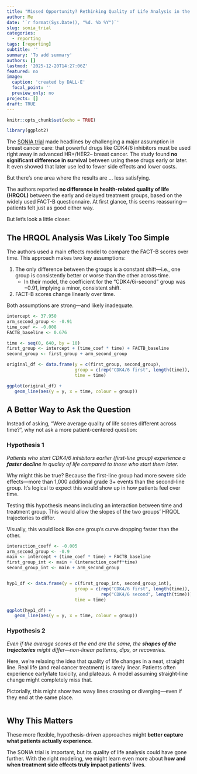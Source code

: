 ```yaml
---
title: "Missed Opportunity? Rethinking Quality of Life Analysis in the SONIA Trial"
author: Me
date: '`r format(Sys.Date(), "%d. %b %Y")`'
slug: sonia_trial
categories:
  - reporting
tags: [reporting]
subtitle: ''
summary: 'To add summary'
authors: []
lastmod: '2025-12-20T14:27:06Z'
featured: no
image:
  caption: 'created by DALL·E'
  focal_point: ''
  preview_only: no
projects: []
draft: TRUE
---
```


```r
knitr::opts_chunk$set(echo = TRUE)
```

```r
library(ggplot2)
```

The [SONIA trial](https://www.nature.com/articles/s41586-024-08035-2) made headlines by challenging a major assumption in breast cancer care: that powerful drugs like CDK4/6 inhibitors must be used right away in advanced HR+/HER2– breast cancer. The study found **no significant difference in survival** between using these drugs early or later. It even showed that later use led to fewer side effects and lower costs.

But there’s one area where the results are … less satisfying.

The authors reported **no difference in health-related quality of life (HRQOL)** between the early and delayed treatment groups, based on the widely used FACT-B questionnaire. At first glance, this seems reassuring—patients felt just as good either way.

But let’s look a little closer.

## The HRQOL Analysis Was Likely Too Simple

The authors used a main effects model to compare the FACT-B scores over time. This approach makes two key assumptions:

1. The only difference between the groups is a constant shift—i.e., one group is consistently better or worse than the other across time.
    - In their model, the coefficient for the "CDK4/6i-second" group was −0.91, implying a minor, consistent shift.
2. FACT-B scores change linearly over time.

Both assumptions are strong—and likely inadequate.

```r
intercept <- 37.950
arm_second_group <- -0.91
time_coef <- -0.008
FACTB_baseline <- 0.676

time <- seq(0, 640, by = 10)
first_group <- intercept + (time_coef * time) + FACTB_baseline
second_group <- first_group + arm_second_group

original_df <- data.frame(y = c(first_group, second_group),
                          group = c(rep("CDK4/6 first", length(time)), rep("CDK4/6 second", length(time))),
                          time = time)
```

```r
ggplot(original_df) +
   geom_line(aes(y = y, x = time, colour = group))
```

## A Better Way to Ask the Question

Instead of asking, “Were average quality of life scores different across time?”, why not ask a more patient-centered question:

### **Hypothesis 1**

*Patients who start CDK4/6 inhibitors earlier (first-line group) experience a **faster decline** in quality of life compared to those who start them later.*

Why might this be true? Because the first-line group had more severe side effects—more than 1,000 additional grade 3+ events than the second-line group. It’s logical to expect this would show up in how patients feel over time.

Testing this hypothesis means including an interaction between time and treatment group. This would allow the slopes of the two groups’ HRQOL trajectories to differ.

Visually, this would look like one group’s curve dropping faster than the other.

```r
interaction_coeff <- -0.005
arm_second_group <- -0.9
main <- intercept + (time_coef * time) + FACTB_baseline
first_group_int <- main + (interaction_coeff*time)
second_group_int <- main + arm_second_group


hyp1_df <- data.frame(y = c(first_group_int, second_group_int),
                          group = c(rep("CDK4/6 first", length(time)), 
                                    rep("CDK4/6 second", length(time))),
                          time = time)

ggplot(hyp1_df) +
   geom_line(aes(y = y, x = time, colour = group))

```

### **Hypothesis 2**

*Even if the average scores at the end are the same, the **shapes of the trajectories** might differ—non-linear patterns, dips, or recoveries.*

Here, we’re relaxing the idea that quality of life changes in a neat, straight line. Real life (and real cancer treatment) is rarely linear. Patients often experience early/late toxicity, and plateaus. A model assuming straight-line change might completely miss that.

Pictorially, this might show two wavy lines crossing or diverging—even if they end at the same place.

```r

```

## Why This Matters

These more flexible, hypothesis-driven approaches might **better capture what patients actually experience**.

The SONIA trial is important, but its quality of life analysis could have gone further. With the right modeling, we might learn even more about **how and when treatment side effects truly impact patients’ lives**.

